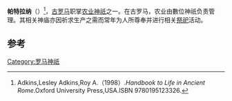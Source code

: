 {{Infobox deity
| type             = Roman
| name             = 帕特拉纳
| image            =
| image_size       =
| caption          =
| deity_of         = 农业
| abode            =
| symbol           =
| consort          =
| parents          =
| siblings         =
| children         =
| mount            =
| Greek_equivalent =
}}
'''帕特拉纳'''（{{lang-en|Patelana}}）<ref>Adkins,Lesley Adkins,Roy A.（1998）.''Handbook to Life in Ancient Rome''.Oxford University Press,USA.ISBN 9780195123326.</ref>，[[古罗马|古罗马]]职掌[[农业|农业]][[神祇|神祇]]之一。在古罗马，农业由數位神祇负责管理。其相关神庙亦因祈求生产之需而常年为人所尊奉并进行相关[[祭祀|祭祀]]活动。

== 参考 ==
{{reflist}}

[[Category:罗马神祇|Category:罗马神祇]]